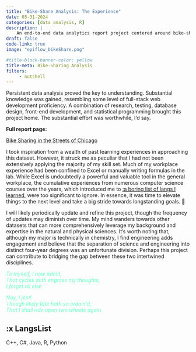 ```yaml
---
title: "Bike-Share Analysis: The Experience"
date: 05-31-2024
categories: [data analysis, R]
description: | 
    An end-to-end data analytics report project centered around bike-sharing in Chicago.
draft: false
code-link: true
image: "epiflow_bikeShare.png"

#title-block-banner-color: yellow
title-meta: Bike-Sharing Analysis
filters:
     - nutshell
---
```


Persistent data analysis proved the key to understanding. Substantial knowledge was gained, resembling some level of full-stack web development proficiency. A combination of research, testing, database design, front-end development, and statistical programming brought this project home. The substantial effort was worthwhile, I'd say.

::: {.p-3 .fs-4}
**Full report page:**

[[Bike Sharing in the Streets of Chicago](https://ericmossotti.github.io/Bike_Share/){.uri}]{.a}
:::

I took inspiration from a wealth of past learning experiences in approaching this dataset. However, it struck me as peculiar that I had not been extensively applying the majority of my skill set. Much of my workplace experience had been confined to Excel or manually writing formulas in the lab. While Excel is undoubtedly a powerful and valuable tool in the general workplace, the cumulative experiences from numerous computer science courses over the years, which introduced me to [[:a boring list of langs I learned](#LangsList)]{style="color: red"}, were too significant to ignore. In essence, it was time to elevate things to the next level and take a big stride towards longstanding goals. 🥅

I will likely periodically update and refine this project, though the frequency of updates may diminish over time. My mind wanders towards other datasets that can more comprehensively leverage my background and expertise in the natural and physical sciences. It's worth noting that, although my major is technically in chemistry, I find engineering adds engagement and believe that the separation of science and engineering into distinct four-year degrees was an unfortunate division. Perhaps this project can contribute to bridging the gap between these two intertwined disciplines.

::: p-3
[*To myself, I now admit,\
That cycles doth engross my thoughts,\
I forget all else.*]{style="color: #66ffc2"}

[*Nay, I jest!\
Though likely fate hath so ordain'd,\
That I shall ride upon two wheels again.*]{style="color: #66ffc2"}
:::

## :x LangsList

C++, C#, Java, R, Python
